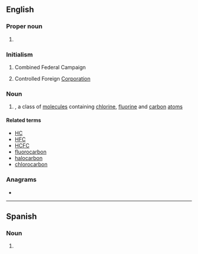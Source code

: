 ==English==

===Proper noun===
{{en-proper noun}}

# {{lb|en|soccer}} {{initialism of|lang=en|{{w|Chelsea Football Club}}}}

===Initialism===
{{rfc-header|Initialism}}
{{head|en|initialism}}

# {{lb|en|US}} Combined Federal Campaign
# {{lb|en|business}} Controlled Foreign [[corporation|Corporation]]

===Noun===
{{en-noun}}

# {{lb|en|organic chemistry}} {{initialism of|lang=en|chlorofluorocarbon}}, a class of [[molecule]]s containing [[chlorine]], [[fluorine]] and [[carbon]] [[atom]]s

====Related terms====
{{sense|chlorofluorocarbon}}
* [[HC]]
* [[HFC]]
* [[HCFC]]
* [[fluorocarbon]]
* [[halocarbon]]
* [[chlorocarbon]]

===Anagrams===
* {{anagrams|en|a=ccf|CCF|Ccf|FCC|ccf|fcc}}

----

==Spanish==
{{wikipedia}}

===Noun===
{{es-noun|m|CFC}}

# {{lb|es|organic chemistry}} {{initialism of|clorofluorocarbono|lang=es}}